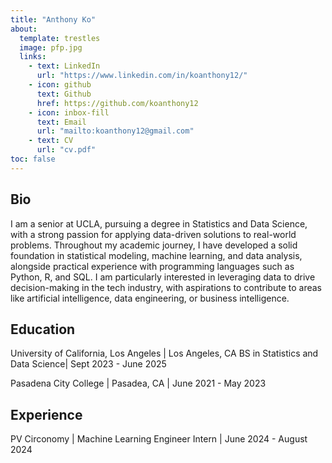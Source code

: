 ```yaml
---
title: "Anthony Ko"
about:
  template: trestles
  image: pfp.jpg
  links:
    - text: LinkedIn
      url: "https://www.linkedin.com/in/koanthony12/"
    - icon: github
      text: Github
      href: https://github.com/koanthony12
    - icon: inbox-fill
      text: Email
      url: "mailto:koanthony12@gmail.com"
    - text: CV
      url: "cv.pdf"
toc: false
---
```


## Bio

I am a senior at UCLA, pursuing a degree in Statistics and Data Science, with a strong passion for applying data-driven solutions to real-world problems. Throughout my academic journey, I have developed a solid foundation in statistical modeling, machine learning, and data analysis, alongside practical experience with programming languages such as Python, R, and SQL. I am particularly interested in leveraging data to drive decision-making in the tech industry, with aspirations to contribute to areas like artificial intelligence, data engineering, or business intelligence.

## Education

University of California, Los Angeles | Los Angeles, CA
BS in Statistics and Data Science| Sept 2023 - June 2025

Pasadena City College | Pasadea, CA | June 2021 - May 2023

## Experience

PV Circonomy | Machine Learning Engineer Intern | June 2024 - August 2024